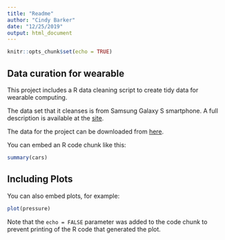 ```yaml
---
title: "Readme"
author: "Cindy Barker"
date: "12/25/2019"
output: html_document
---
```


```r
knitr::opts_chunk$set(echo = TRUE)
```

## Data curation for wearable

This project includes a R data cleaning script to create tidy data for wearable computing. 

The data set that it cleanses is from Samsung Galaxy S smartphone. A full description is available at the [site](http://archive.ics.uci.edu/ml/datasets/Human+Activity+Recognition+Using+Smartphones). 

The data for the project can be downloaded from [here](https://d396qusza40orc.cloudfront.net/getdata%2Fprojectfiles%2FUCI%20HAR%20Dataset.zip).

You can embed an R code chunk like this:

```r
summary(cars)
```

## Including Plots

You can also embed plots, for example:

```r
plot(pressure)
```

Note that the `echo = FALSE` parameter was added to the code chunk to prevent printing of the R code that generated the plot.
